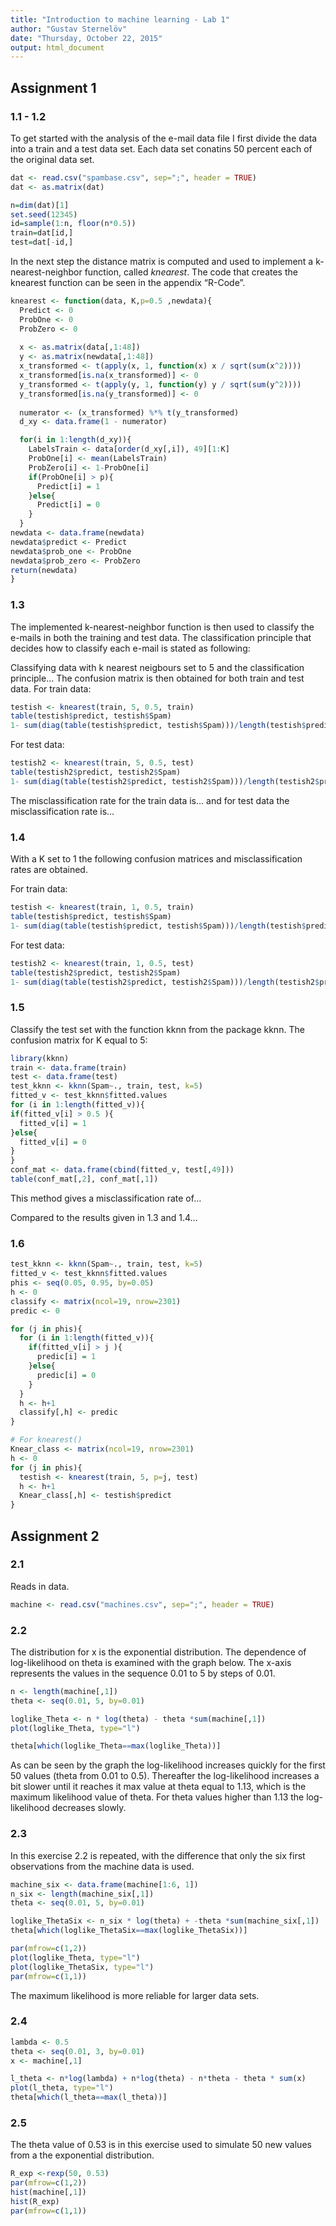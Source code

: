 ```yaml
---
title: "Introduction to machine learning - Lab 1"
author: "Gustav Sternelöv"
date: "Thursday, October 22, 2015"
output: html_document
---
```


## Assignment 1

### 1.1 - 1.2
To get started with the analysis of the e-mail data file I first divide the data into a train and a test data set. Each data set conatins 50 percent each of the original data set.
```r
dat <- read.csv("spambase.csv", sep=";", header = TRUE)
dat <- as.matrix(dat)

n=dim(dat)[1]
set.seed(12345)
id=sample(1:n, floor(n*0.5))
train=dat[id,]
test=dat[-id,]
```

In the next step the distance matrix is computed and used to implement a k-nearest-neighbor function, called *knearest*. The code that creates the knearest function can be seen in the appendix "R-Code". 

```r
knearest <- function(data, K,p=0.5 ,newdata){
  Predict <- 0
  ProbOne <- 0
  ProbZero <- 0
  
  x <- as.matrix(data[,1:48])
  y <- as.matrix(newdata[,1:48])
  x_transformed <- t(apply(x, 1, function(x) x / sqrt(sum(x^2))))
  x_transformed[is.na(x_transformed)] <- 0
  y_transformed <- t(apply(y, 1, function(y) y / sqrt(sum(y^2))))
  y_transformed[is.na(y_transformed)] <- 0
  
  numerator <- (x_transformed) %*% t(y_transformed)
  d_xy <- data.frame(1 - numerator)

  for(i in 1:length(d_xy)){
    LabelsTrain <- data[order(d_xy[,i]), 49][1:K]
    ProbOne[i] <- mean(LabelsTrain)
    ProbZero[i] <- 1-ProbOne[i]
    if(ProbOne[i] > p){
      Predict[i] = 1
    }else{
      Predict[i] = 0
    }
  }
newdata <- data.frame(newdata)
newdata$predict <- Predict
newdata$prob_one <- ProbOne
newdata$prob_zero <- ProbZero
return(newdata)
}
```

### 1.3
The implemented k-nearest-neighbor function is then used to classify the e-mails in both the training and test data. The classification principle that decides how to classify each e-mail is stated as following:
\hat{Y}

Classifying data with k nearest neigbours set to 5 and the classification principle...
The confusion matrix is then obtained for both train and test data.
For train data: 
```r
testish <- knearest(train, 5, 0.5, train)
table(testish$predict, testish$Spam)
1- sum(diag(table(testish$predict, testish$Spam)))/length(testish$predict)
```
For test data:
```r
testish2 <- knearest(train, 5, 0.5, test)
table(testish2$predict, testish2$Spam)
1- sum(diag(table(testish2$predict, testish2$Spam)))/length(testish2$predict)
```


The misclassification rate for the train data is... and for test data the misclassification rate is...

### 1.4
With a K set to 1 the following confusion matrices and misclassification rates are obtained.

For train data: 
```r
testish <- knearest(train, 1, 0.5, train)
table(testish$predict, testish$Spam)
1- sum(diag(table(testish$predict, testish$Spam)))/length(testish$predict)
```
For test data:
```r
testish2 <- knearest(train, 1, 0.5, test)
table(testish2$predict, testish2$Spam)
1- sum(diag(table(testish2$predict, testish2$Spam)))/length(testish2$predict)
```


### 1.5
Classify the test set with the function kknn from the package kknn. 
The confusion matrix for K equal to 5:

```r
library(kknn)
train <- data.frame(train)
test <- data.frame(test)
test_kknn <- kknn(Spam~., train, test, k=5)
fitted_v <- test_kknn$fitted.values
for (i in 1:length(fitted_v)){
if(fitted_v[i] > 0.5 ){
  fitted_v[i] = 1
}else{
  fitted_v[i] = 0
}
}
conf_mat <- data.frame(cbind(fitted_v, test[,49]))
table(conf_mat[,2], conf_mat[,1])
```

This method gives a misclassification rate of...

Compared to the results given in 1.3 and 1.4...

### 1.6
```r
test_kknn <- kknn(Spam~., train, test, k=5)
fitted_v <- test_kknn$fitted.values
phis <- seq(0.05, 0.95, by=0.05)
h <- 0
classify <- matrix(ncol=19, nrow=2301)
predic <- 0

for (j in phis){
  for (i in 1:length(fitted_v)){
    if(fitted_v[i] > j ){
      predic[i] = 1
    }else{
      predic[i] = 0
    }
  }
  h <- h+1
  classify[,h] <- predic
}

# For knearest()
Knear_class <- matrix(ncol=19, nrow=2301)
h <- 0
for (j in phis){
  testish <- knearest(train, 5, p=j, test)
  h <- h+1
  Knear_class[,h] <- testish$predict
}
```





## Assignment 2
### 2.1
Reads in data. 
```r
machine <- read.csv("machines.csv", sep=";", header = TRUE)
```

### 2.2
The distribution for x is the exponential distribution. 
The dependence of log-likelihood on theta is examined with the graph below. The x-axis represents the values in the sequence 0.01 to 5 by steps of 0.01. 


```r
n <- length(machine[,1])
theta <- seq(0.01, 5, by=0.01)

loglike_Theta <- n * log(theta) - theta *sum(machine[,1])
plot(loglike_Theta, type="l")

theta[which(loglike_Theta==max(loglike_Theta))]
```

As can be seen by the graph the log-likelihood increases quickly for the first 50 values (theta from 0.01 to 0.5). Thereafter the log-likelihood increases a bit slower until it reaches it max value at theta equal to 1.13, which is the maximum likelihood value of theta. For theta values higher than 1.13 the log-likelihood decreases slowly. 

### 2.3

In this exercise 2.2 is repeated, with the difference that only the six first observations from the machine data is used. 
```r
machine_six <- data.frame(machine[1:6, 1])
n_six <- length(machine_six[,1])
theta <- seq(0.01, 5, by=0.01)

loglike_ThetaSix <- n_six * log(theta) + -theta *sum(machine_six[,1])
theta[which(loglike_ThetaSix==max(loglike_ThetaSix))]

par(mfrow=c(1,2))
plot(loglike_Theta, type="l")
plot(loglike_ThetaSix, type="l")
par(mfrow=c(1,1))
```

The maximum likelihood is more reliable for larger data sets. 

### 2.4

```r
lambda <- 0.5
theta <- seq(0.01, 3, by=0.01)
x <- machine[,1]

l_theta <- n*log(lambda) + n*log(theta) - n*theta - theta * sum(x)
plot(l_theta, type="l")
theta[which(l_theta==max(l_theta))]
```

### 2.5

The theta value of 0.53 is in this exercise used to simulate 50 new values from a the exponential distribution. 

```r
R_exp <-rexp(50, 0.53)
par(mfrow=c(1,2))
hist(machine[,1])
hist(R_exp)
par(mfrow=c(1,1))
```
